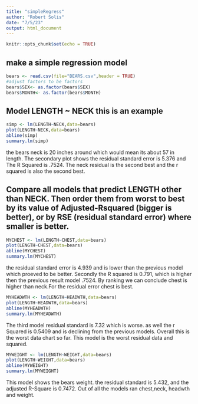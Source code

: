 ```yaml
---
title: "simpleRegress"
author: "Robert Solis"
date: "7/5/23"
output: html_document
---
```


```r
knitr::opts_chunk$set(echo = TRUE)
```

## make a simple regression model

```r
bears <- read.csv(file="BEARS.csv",header = TRUE)
#adjust factors to be factors
bears$SEX<- as.factor(bears$SEX)
bears$MONTH<- as.factor(bears$MONTH)
```

## Model LENGTH ~ NECK  this is an example  

```r
simp <- lm(LENGTH~NECK,data=bears)
plot(LENGTH~NECK,data=bears)
abline(simp)
summary.lm(simp)
```
the bears neck is 20 inches around which would mean its about 57 in length. The secondary plot shows the residual standard error is 5.376 and The R Squared is .7524. The neck residual is the second best and the  r squared is also the second best.


## Compare all models that predict LENGTH other than NECK. Then order them from worst to best by its value of Adjusted-Rsquared (bigger is better), or by RSE (residual standard error) where smaller is better. 

```r
MYCHEST <- lm(LENGTH~CHEST,data=bears)
plot(LENGTH~CHEST,data=bears)
abline(MYCHEST)
summary.lm(MYCHEST)
```
 the residual standard error is 4.939 and is lower than the previous model which proeved to be better. Secondly the R squared is 0.791, which is higher then the previous result model .7524. By ranking we can conclude chest is higher than neck.For the residual error chest is best.
 
 
```r
MYHEADWTH <- lm(LENGTH~HEADWTH,data=bears)
plot(LENGTH~HEADWTH,data=bears)
abline(MYHEADWTH)
summary.lm(MYHEADWTH)
```

The third model residual standard is 7.32 which is worse. as well the r Squared is 0.5409 and is declining from the previous models. Overall this is the worst data chart so far. This model is the worst residual data and squared.

```r
MYWEIGHT <- lm(LENGTH~WEIGHT,data=bears)
plot(LENGTH~WEIGHT,data=bears)
abline(MYWEIGHT)
summary.lm(MYWEIGHT)
```
 This model shows the bears weight. the residual standard is  5.432, and the adjusted R-Square is 0.7472. Out of all the models ran chest,neck, headwth and weight.
 
 
 